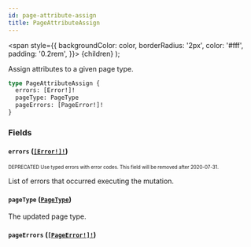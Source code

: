```yaml
---
id: page-attribute-assign
title: PageAttributeAssign
---
```


<span
style={{
      backgroundColor: color,
      borderRadius: '2px',
      color: '#fff',
      padding: '0.2rem',
    }}>
{children}
</span>
);

Assign attributes to a given page type.

```graphql
type PageAttributeAssign {
  errors: [Error!]!
  pageType: PageType
  pageErrors: [PageError!]!
}
```

### Fields

#### `errors` ([`[Error!]!`](/api-reference/objects/error.mdx))

<sub><sup><Tag color="#ffba00">DEPRECATED</Tag> Use typed errors with error codes. This field will be removed after 2020-07-31.</sup></sub>

List of errors that occurred executing the mutation.

#### `pageType` ([`PageType`](/api-reference/objects/page-type.mdx))

The updated page type.

#### `pageErrors` ([`[PageError!]!`](/api-reference/objects/page-error.mdx))
